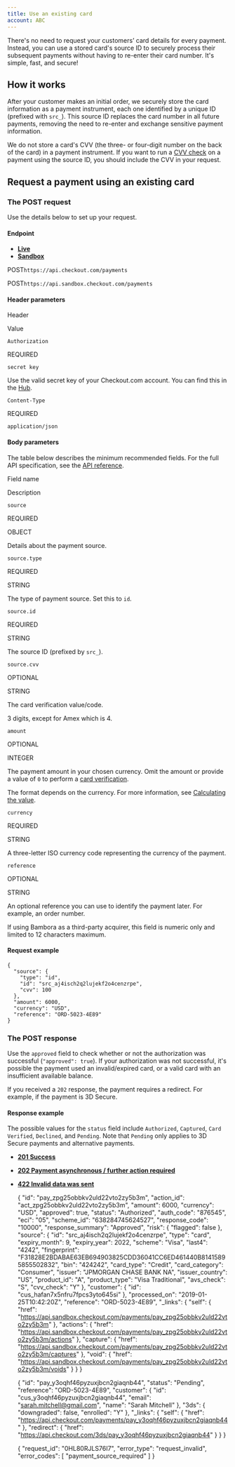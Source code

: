 ```yaml
---
title: Use an existing card
account: ABC
---
```


There's no need to request your customers’ card details for every payment. Instead, you can use a stored card's source ID to securely process their subsequent payments without having to re-enter their card number. It's simple, fast, and secure!

How it works
------------

After your customer makes an initial order, we securely store the card information as a payment instrument, each one identified by a unique ID (prefixed with `src_`). This source ID replaces the card number in all future payments, removing the need to re-enter and exchange sensitive payment information.

We do not store a card's CVV (the three- or four-digit number on the back of the card) in a payment instrument. If you want to run a [CVV check](/display/DOCS/CVV+check) on a payment using the source ID, you should include the CVV in your request.

Request a payment using an existing card
----------------------------------------

### The POST request

Use the details below to set up your request.

#### Endpoint

*   [**Live**](#tabs-1517cd37-665d-4f09-b79f-79a5dfa929fc-1)
*   [**Sandbox**](#tabs-1517cd37-665d-4f09-b79f-79a5dfa929fc-2)

POST`https://api.checkout.com/payments`

POST`https://api.sandbox.checkout.com/payments`

#### Header parameters

Header

Value

`Authorization`

REQUIRED

`secret key`

Use the valid secret key of your Checkout.com account. You can find this in the [Hub](https://hub.checkout.com/v2).

`Content-Type`

REQUIRED

`application/json`

#### Body parameters

The table below describes the minimum recommended fields. For the full API specification, see the [API reference](https://api-reference.checkout.com/#tag/Payments/paths/~1payments/post).

Field name

Description

`source`

REQUIRED

OBJECT

Details about the payment source.

`source.type`

REQUIRED

STRING

The type of payment source. Set this to `id`.

`source.id`

REQUIRED

STRING

The source ID (prefixed by `src_`).

`source.cvv`

OPTIONAL

STRING

The card verification value/code.

3 digits, except for Amex which is 4.

`amount`

OPTIONAL

INTEGER

The payment amount in your chosen currency. Omit the amount or provide a value of `0` to perform a [card verification](/display/DOCS/Card+verification).

The format depends on the currency. For more information, see [Calculating the value](/display/DOCS/Calculating+the+value).

`currency`

REQUIRED

STRING

A three-letter ISO currency code representing the currency of the payment.

`reference`

OPTIONAL

STRING

An optional reference you can use to identify the payment later. For example, an order number.

If using Bambora as a third-party acquirer, this field is numeric only and limited to 12 characters maximum.

#### Request example

    {
      "source": {
        "type": "id",
        "id": "src_aj4isch2q2lujekf2o4cenzrpe",
        "cvv": 100
      },
      "amount": 6000,
      "currency": "USD",
      "reference": "ORD-5023-4E89"
    }

### The POST response

Use the `approved` field to check whether or not the authorization was successful (`"approved": true`). If your authorization was not successful, it's possible the payment used an invalid/expired card, or a valid card with an insufficient available balance.

If you received a `202` response, the payment requires a redirect. For example, if the payment is 3D Secure.

#### Response example

The possible values for the `status` field include `Authorized`, `Captured`, `Card Verified`, `Declined`, and `Pending`. Note that `Pending` only applies to 3D Secure payments and alternative payments.

*   [**201 Success**](#tabs-77d1c352-8bca-49e0-bcf9-0dde5ab3e214-1)
*   [**202 Payment asynchronous / further action required**](#tabs-77d1c352-8bca-49e0-bcf9-0dde5ab3e214-2)
*   [**422 Invalid data was sent**](#tabs-77d1c352-8bca-49e0-bcf9-0dde5ab3e214-3)

    {
      "id": "pay_zpg25obbkv2uld22vto2zy5b3m",
      "action_id": "act_zpg25obbkv2uld22vto2zy5b3m",
      "amount": 6000,
      "currency": "USD",
      "approved": true,
      "status": "Authorized",
      "auth_code": "876545",
      "eci": "05",
      "scheme_id": "638284745624527",
      "response_code": "10000",
      "response_summary": "Approved",
      "risk": {
        "flagged": false
      },
      "source": {
        "id": "src_aj4isch2q2lujekf2o4cenzrpe",
        "type": "card",
        "expiry_month": 9,
        "expiry_year": 2022,
        "scheme": "Visa",
        "last4": "4242",
        "fingerprint": "F31828E2BDABAE63EB694903825CDD36041CC6ED461440B81415895855502832",
        "bin": "424242",
        "card_type": "Credit",
        "card_category": "Consumer",
        "issuer": "JPMORGAN CHASE BANK NA",
        "issuer_country": "US",
        "product_id": "A",
        "product_type": "Visa Traditional",
        "avs_check": "S",
        "cvv_check": "Y"
      },
      "customer": {
        "id": "cus_hafan7x5nfru7fpcs3yto645si"
      },
      "processed_on": "2019-01-25T10:42:20Z",
      "reference": "ORD-5023-4E89",
      "_links": {
        "self": {
          "href": "https://api.sandbox.checkout.com/payments/pay_zpg25obbkv2uld22vto2zy5b3m"
        },
        "actions": {
          "href": "https://api.sandbox.checkout.com/payments/pay_zpg25obbkv2uld22vto2zy5b3m/actions"
        },
        "capture": {
          "href": "https://api.sandbox.checkout.com/payments/pay_zpg25obbkv2uld22vto2zy5b3m/captures"
        },
        "void": {
          "href": "https://api.sandbox.checkout.com/payments/pay_zpg25obbkv2uld22vto2zy5b3m/voids"
        }
      }
    }

    {
      "id": "pay_y3oqhf46pyzuxjbcn2giaqnb44",
      "status": "Pending",
      "reference": "ORD-5023-4E89",
      "customer": {
        "id": "cus_y3oqhf46pyzuxjbcn2giaqnb44",
        "email": "sarah.mitchell@gmail.com",
        "name": "Sarah Mitchell"
      },
      "3ds": {
        "downgraded": false,
        "enrolled": "Y"
      },
      "_links": {
        "self": {
          "href": "https://api.checkout.com/payments/pay_y3oqhf46pyzuxjbcn2giaqnb44"
        },
        "redirect": {
          "href": "https://api.checkout.com/3ds/pay_y3oqhf46pyzuxjbcn2giaqnb44"
        }
      }
    }

    {
      "request_id": "0HL80RJLS76I7",
      "error_type": "request_invalid",
      "error_codes": [
        "payment_source_required"
      ]
    }
